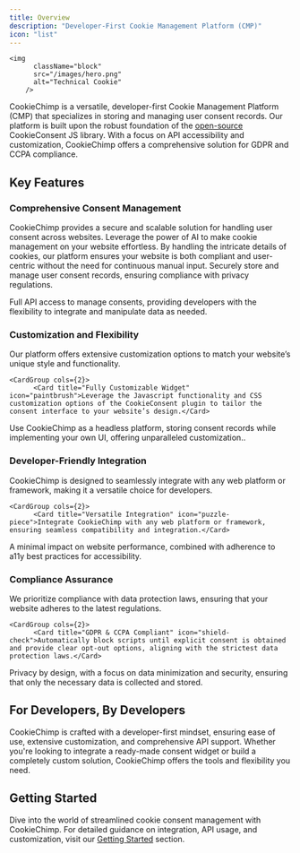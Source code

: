```yaml
---
title: Overview
description: "Developer-First Cookie Management Platform (CMP)"
icon: "list"
---
```


    <img
          className="block"
          src="/images/hero.png"
          alt="Technical Cookie"
        />

CookieChimp is a versatile, developer-first Cookie Management Platform (CMP) that specializes in storing and managing user consent records. Our platform is built upon the robust foundation of the [open-source](https://github.com/orestbida/cookieconsent) CookieConsent JS library. With a focus on API accessibility and customization, CookieChimp offers a comprehensive solution for GDPR and CCPA compliance.

## Key Features

### Comprehensive Consent Management

CookieChimp provides a secure and scalable solution for handling user consent across websites.
<Card title="CookieChimp AI Copilot" icon="wand-magic-sparkles" href="ai">Leverage the power of AI to make cookie management on your website effortless. By handling the intricate details of cookies, our platform ensures your website is both compliant and user-centric without the need for continuous manual input.</Card>
<CardGroup cols={2}>
<Card title="User Consent Records" icon="square-check">Securely store and manage user consent records, ensuring compliance with privacy regulations.</Card>

  <Card title="API-First Approach" icon="webhook">Full API access to manage consents, providing developers with the flexibility to integrate and manipulate data as needed.</Card>
      </CardGroup>

### Customization and Flexibility

Our platform offers extensive customization options to match your website’s unique style and functionality.

    <CardGroup cols={2}>
          <Card title="Fully Customizable Widget" icon="paintbrush">Leverage the Javascript functionality and CSS customization options of the CookieConsent plugin to tailor the consent interface to your website’s design.</Card>

  <Card title="Headless CMP" icon="code">Use CookieChimp as a headless platform, storing consent records while implementing your own UI, offering unparalleled customization..</Card>
      </CardGroup>

### Developer-Friendly Integration

CookieChimp is designed to seamlessly integrate with any web platform or framework, making it a versatile choice for developers.

    <CardGroup cols={2}>
          <Card title="Versatile Integration" icon="puzzle-piece">Integrate CookieChimp with any web platform or framework, ensuring seamless compatibility and integration.</Card>

  <Card title="Lightweight and Accessible" icon="feather">A minimal impact on website performance, combined with adherence to a11y best practices for accessibility.</Card>
      </CardGroup>

### Compliance Assurance

We prioritize compliance with data protection laws, ensuring that your website adheres to the latest regulations.

    <CardGroup cols={2}>
          <Card title="GDPR & CCPA Compliant" icon="shield-check">Automatically block scripts until explicit consent is obtained and provide clear opt-out options, aligning with the strictest data protection laws.</Card>

  <Card title="Privacy by Design" icon="lock">Privacy by design, with a focus on data minimization and security, ensuring that only the necessary data is collected and stored.</Card>
      </CardGroup>

## For Developers, By Developers

CookieChimp is crafted with a developer-first mindset, ensuring ease of use, extensive customization, and comprehensive API support. Whether you're looking to integrate a ready-made consent widget or build a completely custom solution, CookieChimp offers the tools and flexibility you need.

## Getting Started

Dive into the world of streamlined cookie consent management with CookieChimp. For detailed guidance on integration, API usage, and customization, visit our [Getting Started](#) section.
